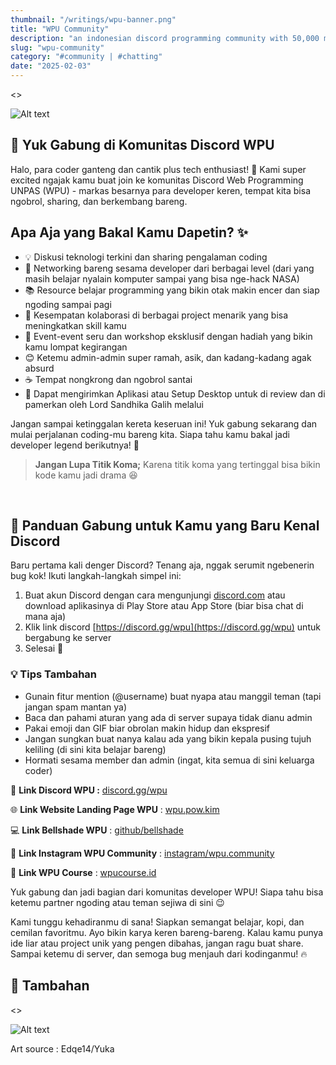---
thumbnail: "/writings/wpu-banner.png"
title: "WPU Community"
description: "an indonesian discord programming community with 50,000 members. don't forget the semicolon;"
slug: "wpu-community"
category: "#community | #chatting"
date: "2025-02-03"
---

<>
  <p><img src="/writings/wpu-banner.png" alt="Alt text" className="w-full h-[200px] sm:h-[280px] object-cover border border-foreground"/></p>
</>

## 🚀 Yuk Gabung di Komunitas Discord WPU

Halo, para coder ganteng dan cantik plus tech enthusiast! 👋 Kami super excited ngajak kamu buat join ke komunitas Discord Web Programming UNPAS (WPU) - markas besarnya para developer keren, tempat kita bisa ngobrol, sharing, dan berkembang bareng.

## Apa Aja yang Bakal Kamu Dapetin? ✨

- 💡 Diskusi teknologi terkini dan sharing pengalaman coding
- 🤝 Networking bareng sesama developer dari berbagai level (dari yang masih belajar nyalain komputer sampai yang bisa nge-hack NASA)
- 📚 Resource belajar programming yang bikin otak makin encer dan siap ngoding sampai pagi
- 🎯 Kesempatan kolaborasi di berbagai project menarik yang bisa meningkatkan skill kamu
- 🎉 Event-event seru dan workshop eksklusif dengan hadiah yang bikin kamu lompat kegirangan
- 😊 Ketemu admin-admin super ramah, asik, dan kadang-kadang agak absurd
- ☕ Tempat nongkrong dan ngobrol santai
- 🌟 Dapat mengirimkan Aplikasi atau Setup Desktop untuk di review dan di pamerkan oleh Lord Sandhika Galih melalui 

Jangan sampai ketinggalan kereta keseruan ini! Yuk gabung sekarang dan mulai perjalanan coding-mu bareng kita. Siapa tahu kamu bakal jadi developer legend berikutnya! 🌟

> **Jangan Lupa Titik Koma;** Karena titik koma yang tertinggal bisa bikin kode kamu jadi drama 😆
> 

<br/>

## 🔰 Panduan Gabung untuk Kamu yang Baru Kenal Discord

Baru pertama kali denger Discord? Tenang aja, nggak serumit ngebenerin bug kok! Ikuti langkah-langkah simpel ini:

1. Buat akun Discord dengan cara mengunjungi [discord.com](http://discord.com/) atau download aplikasinya di Play Store atau App Store (biar bisa chat di mana aja)
2. Klik link discord [https://discord.gg/wpu](https://discord.gg/wpu) untuk bergabung ke server
3. Selesai 🥳

### 💡 Tips Tambahan

- Gunain fitur mention (@username) buat nyapa atau manggil teman (tapi jangan spam mantan ya)
- Baca dan pahami aturan yang ada di server supaya tidak dianu admin
- Pakai emoji dan GIF biar obrolan makin hidup dan ekspresif
- Jangan sungkan buat nanya kalau ada yang bikin kepala pusing tujuh keliling (di sini kita belajar bareng)
- Hormati sesama member dan admin (ingat, kita semua di sini keluarga coder)

🎉 **Link Discord WPU :** [discord.gg/wpu](https://discord.gg/wpu/)

🌐 **Link Website Landing Page WPU** : [wpu.pow.kim](https://wpu.pow.kim/)

💻 **Link Bellshade WPU** : [github/bellshade](https://github.com/bellshade)

📸 **Link Instagram WPU Community** : [instagram/wpu.community](https://www.instagram.com/wpu.community/)

📖 **Link WPU Course** : [wpucourse.id](https://wpucourse.id)

Yuk gabung dan jadi bagian dari komunitas developer WPU! Siapa tahu bisa ketemu partner ngoding atau teman sejiwa di sini 😉

Kami tunggu kehadiranmu di sana! Siapkan semangat belajar, kopi, dan cemilan favoritmu. Ayo bikin karya keren bareng-bareng. Kalau kamu punya ide liar atau project unik yang pengen dibahas, jangan ragu buat share. Sampai ketemu di server, dan semoga bug menjauh dari kodinganmu! 🔥

<div className="bg-suram py-[2px] w-full my-12"/>

## 💎 Tambahan

<>
  <p><img src="/writings/wpuanimestyle.png" alt="Alt text" className="w-80 h-auto"/></p>
</>

Art source : Edqe14/Yuka
